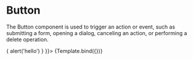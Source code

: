 <!---Badge.stories.mdx --->


<Meta title="Button" component={Button} />


# Button

The Button component is used to trigger an action or event, such as submitting a form, opening a dialog, canceling an action, or performing a delete operation.

<Canvas>
  <Story 
    name="primary"
    args={{
      children: 'Click here',
      className:'btn',
      type: 'button',
      onClick: () => { alert('hello') }
  }}>
    {Template.bind({})}
  </Story>
</Canvas>
